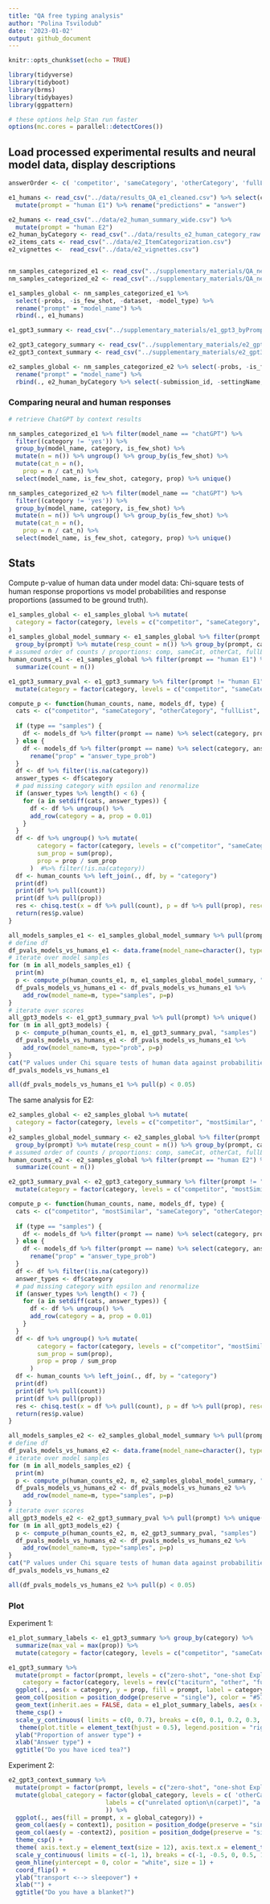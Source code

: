 ```yaml
---
title: "QA free typing analysis"
author: "Polina Tsvilodub"
date: '2023-01-02'
output: github_document
---
```


```r
knitr::opts_chunk$set(echo = TRUE)
```

```r
library(tidyverse)
library(tidyboot)
library(brms)
library(tidybayes)
library(ggpattern)
```

```r
# these options help Stan run faster
options(mc.cores = parallel::detectCores())
```


## Load processed experimental results and neural model data, display descriptions


```r
answerOrder <- c( 'competitor', 'sameCategory', 'otherCategory', 'fullList', 'taciturn', 'other')

e1_humans <- read_csv("../data/results_QA_e1_cleaned.csv") %>% select(category, answer, itemName) %>%
  mutate(prompt = "human E1") %>% rename("predictions" = "answer")

e2_humans <- read_csv("../data/e2_human_summary_wide.csv") %>% 
  mutate(prompt = "human E2")
e2_human_byCategory <- read_csv("../data/results_e2_human_category_raw.csv")
e2_items_cats <- read_csv("../data/e2_ItemCategorization.csv") 
e2_vignettes <-  read_csv("../data/e2_vignettes.csv")


nm_samples_categorized_e1 <- read_csv("../supplementary_materials/QA_neural_models_categorized_samples_E1.csv") 
nm_samples_categorized_e2 <- read_csv("../supplementary_materials/QA_neural_models_categorized_samples_E2.csv")

e1_samples_global <- nm_samples_categorized_e1 %>%
  select(-probs, -is_few_shot, -dataset, -model_type) %>%
  rename("prompt" = "model_name") %>%
  rbind(., e1_humans)

e1_gpt3_summary <- read_csv("../supplementary_materials/e1_gpt3_byPrompt_summary.csv")

e2_gpt3_category_summary <- read_csv("../supplementary_materials/e2_gpt3_byPrompt_byCategory_summary.csv")
e2_gpt3_context_summary <- read_csv("../supplementary_materials/e2_gpt3_byPrompt_byContext_summary.csv")

e2_samples_global <- nm_samples_categorized_e2 %>% select(-probs, -is_few_shot, -dataset, -model_type) %>%
  rename("prompt" = "model_name") %>%
  rbind(., e2_human_byCategory %>% select(-submission_id, -settingName, -response_option) %>% mutate(prompt = "human E2") %>% rename("predictions" = "answer"))
```



### Comparing neural and human responses

```r
# retrieve ChatGPT by context results

nm_samples_categorized_e1 %>% filter(model_name == "chatGPT") %>%
  filter((category != 'yes')) %>%
  group_by(model_name, category, is_few_shot) %>%
  mutate(n = n()) %>% ungroup() %>% group_by(is_few_shot) %>%
  mutate(cat_n = n(),
    prop = n / cat_n) %>%
  select(model_name, is_few_shot, category, prop) %>% unique()

nm_samples_categorized_e2 %>% filter(model_name == "chatGPT") %>%
  filter((category != 'yes')) %>%
  group_by(model_name, category, is_few_shot) %>%
  mutate(n = n()) %>% ungroup() %>% group_by(is_few_shot) %>%
  mutate(cat_n = n(),
    prop = n / cat_n) %>%
  select(model_name, is_few_shot, category, prop) %>% unique()
```



## Stats

Compute p-value of human data under model data: Chi-square tests of human response proportions vs model probabilities and response proportions (assumed to be ground truth).

```r
e1_samples_global <- e1_samples_global %>% mutate(
  category = factor(category, levels = c("competitor", "sameCategory", "otherCategory", "fullList", "other", "taciturn"))
)
e1_samples_global_model_summary <- e1_samples_global %>% filter(prompt != "human E1") %>%
  group_by(prompt) %>% mutate(resp_count = n()) %>% group_by(prompt, category) %>% summarise(cat_count = n(), prop = cat_count / resp_count) %>% unique()
# assumed order of counts / proportions: comp, sameCat, otherCat, fullList, other, taciturn
human_counts_e1 <- e1_samples_global %>% filter(prompt == "human E1") %>% group_by(category) %>%
  summarize(count = n()) 

e1_gpt3_summary_pval <- e1_gpt3_summary %>% filter(prompt != "human E1") %>% 
  mutate(category = factor(category, levels = c("competitor", "sameCategory", "otherCategory", "fullList", "other", "taciturn")))

compute_p <- function(human_counts, name, models_df, type) {
  cats <- c("competitor", "sameCategory", "otherCategory", "fullList", "other", "taciturn")
  
  if (type == "samples") {
    df <- models_df %>% filter(prompt == name) %>% select(category, prop) 
  } else {
    df <- models_df %>% filter(prompt == name) %>% select(category, answer_type_prob) %>%
      rename("prop" = "answer_type_prob") 
  }
  df <- df %>% filter(!is.na(category))
  answer_types <- df$category
  # pad missing category with epsilon and renormalize
  if (answer_types %>% length() < 6) {
    for (a in setdiff(cats, answer_types)) {
      df <- df %>% ungroup() %>%
      add_row(category = a, prop = 0.01)
    }
  }
  df <- df %>% ungroup() %>% mutate(
        category = factor(category, levels = c("competitor", "sameCategory", "otherCategory", "fullList", "other", "taciturn")),
        sum_prop = sum(prop),
        prop = prop / sum_prop
      )  #%>% filter(!is.na(category))
  df <- human_counts %>% left_join(., df, by = "category")
  print(df)
  print(df %>% pull(count))
  print(df %>% pull(prop))
  res <- chisq.test(x = df %>% pull(count), p = df %>% pull(prop), rescale.p = TRUE)
  return(res$p.value)
}

all_models_samples_e1 <- e1_samples_global_model_summary %>% pull(prompt) %>% unique()
# define df 
df_pvals_models_vs_humans_e1 <- data.frame(model_name=character(), type=character(), p=double())
# iterate over model samples
for (m in all_models_samples_e1) {
  print(m)
  p <- compute_p(human_counts_e1, m, e1_samples_global_model_summary, "samples")
  df_pvals_models_vs_humans_e1 <- df_pvals_models_vs_humans_e1 %>%
    add_row(model_name=m, type="samples", p=p)
}
# iterate over scores
all_gpt3_models <- e1_gpt3_summary_pval %>% pull(prompt) %>% unique()
for (m in all_gpt3_models) {
  p <- compute_p(human_counts_e1, m, e1_gpt3_summary_pval, "samples")
  df_pvals_models_vs_humans_e1 <- df_pvals_models_vs_humans_e1 %>%
    add_row(model_name=m, type="prob", p=p)
}
cat("P values under Chi square tests of human data against probabilities / sample proportions of neural models ")
df_pvals_models_vs_humans_e1
```

```r
all(df_pvals_models_vs_humans_e1 %>% pull(p) < 0.05)
```

The same analysis for E2:
```r
e2_samples_global <- e2_samples_global %>% mutate(
  category = factor(category, levels = c("competitor", "mostSimilar", "sameCategory", "otherCategory", "fullList", "other", "taciturn"))
) 
e2_samples_global_model_summary <- e2_samples_global %>% filter(prompt != "human E2") %>% filter(!is.na(category)) %>%
  group_by(prompt) %>% mutate(resp_count = n()) %>% group_by(prompt, category) %>% summarise(cat_count = n(), prop = cat_count / resp_count) %>% unique()
# assumed order of counts / proportions: comp, sameCat, otherCat, fullList, other, taciturn
human_counts_e2 <- e2_samples_global %>% filter(prompt == "human E2") %>% group_by(category) %>%
  summarize(count = n()) 

e2_gpt3_summary_pval <- e2_gpt3_category_summary %>% filter(prompt != "human E2") %>% 
  mutate(category = factor(category, levels = c("competitor", "mostSimilar", "sameCategory", "otherCategory", "fullList", "other", "taciturn")))

compute_p <- function(human_counts, name, models_df, type) {
  cats <- c("competitor", "mostSimilar", "sameCategory", "otherCategory", "fullList", "other", "taciturn")
  
  if (type == "samples") {
    df <- models_df %>% filter(prompt == name) %>% select(category, prop) 
  } else {
    df <- models_df %>% filter(prompt == name) %>% select(category, answer_type_prob) %>%
      rename("prop" = "answer_type_prob") 
  }
  df <- df %>% filter(!is.na(category))
  answer_types <- df$category
  # pad missing category with epsilon and renormalize
  if (answer_types %>% length() < 7) {
    for (a in setdiff(cats, answer_types)) {
      df <- df %>% ungroup() %>%
      add_row(category = a, prop = 0.01)
    }
  }
  df <- df %>% ungroup() %>% mutate(
        category = factor(category, levels = c("competitor", "mostSimilar", "sameCategory", "otherCategory", "fullList", "other", "taciturn")),
        sum_prop = sum(prop),
        prop = prop / sum_prop
      )  
  df <- human_counts %>% left_join(., df, by = "category")
  print(df)
  print(df %>% pull(count))
  print(df %>% pull(prop))
  res <- chisq.test(x = df %>% pull(count), p = df %>% pull(prop), rescale.p = TRUE)
  return(res$p.value)
}

all_models_samples_e2 <- e2_samples_global_model_summary %>% pull(prompt) %>% unique()
# define df 
df_pvals_models_vs_humans_e2 <- data.frame(model_name=character(), type=character(), p=double())
# iterate over model samples
for (m in all_models_samples_e2) {
  print(m)
  p <- compute_p(human_counts_e2, m, e2_samples_global_model_summary, "samples")
  df_pvals_models_vs_humans_e2 <- df_pvals_models_vs_humans_e2 %>%
    add_row(model_name=m, type="samples", p=p)
}
# iterate over scores
all_gpt3_models_e2 <- e2_gpt3_summary_pval %>% pull(prompt) %>% unique()
for (m in all_gpt3_models_e2) {
  p <- compute_p(human_counts_e2, m, e2_gpt3_summary_pval, "samples")
  df_pvals_models_vs_humans_e2 <- df_pvals_models_vs_humans_e2 %>%
    add_row(model_name=m, type="samples", p=p)
}
cat("P values under Chi square tests of human data against probabilities / sample proportions of neural models ")
df_pvals_models_vs_humans_e2
```

```r
all(df_pvals_models_vs_humans_e2 %>% pull(p) < 0.05)
```

### Plot

Experiment 1:
```r
e1_plot_summary_labels <- e1_gpt3_summary %>% group_by(category) %>%
  summarize(max_val = max(prop)) %>% 
  mutate(category = factor(category, levels = c("competitor", "sameCategory", "otherCategory", "fullList", "other", "taciturn"), labels = c("competitor\n(iced coffee)", "similar option\n(soda)", "unrelated\noption\n(Chardonnay)", "all options", "other", "no options") ))

e1_gpt3_summary %>% 
  mutate(prompt = factor(prompt, levels = c("zero-shot", "one-shot Explanation", "one-shot QA", "one-shot CoT", "human E1")),
    category = factor(category, levels = rev(c("taciturn", "other", "fullList", "otherCategory", "sameCategory", "competitor")), labels = rev(c("no options",  "other", "all options", "unrelated\noption\n(Chardonnay)", "similar option\n(soda)", "competitor\n(iced coffee)"  ) ))) %>%
  ggplot(., aes(x = category, y = prop, fill = prompt, label = category)) +
  geom_col(position = position_dodge(preserve = "single"), color = "#575463", width = 0.8 )+
  geom_text(inherit.aes = FALSE, data = e1_plot_summary_labels, aes(x = category, y = max_val, label = category), stat = 'unique', nudge_y = 0.08, size = 4, check_overlap = TRUE) +
  theme_csp() +
  scale_y_continuous( limits = c(0, 0.7), breaks = c(0, 0.1, 0.2, 0.3, 0.4, 0.5, 0.6, 0.7)) +
   theme(plot.title = element_text(hjust = 0.5), legend.position = "right",  legend.title = element_text(size=12), legend.text = element_text(size=12), axis.text.x = element_blank(), axis.ticks.x = element_blank() ) +  
  ylab("Proportion of answer type") +
  xlab("Answer type") +
  ggtitle("Do you have iced tea?")
```

Experiment 2:

```r
e2_gpt3_context_summary %>% 
  mutate(prompt = factor(prompt, levels = c("zero-shot", "one-shot Explanation", "one-shot QA", "one-shot CoT", "human E2"))) %>%
  mutate(global_category = factor(global_category, levels = c( 'otherCategory', 'mostSimilar', 'competitor_c2', 'competitor_c1'),
                           labels = c("unrelated option\n(carpet)", "a priori\nsimilar (pillow)", "competitor 2\n(bubble wrap)", "competitor 1\n(sleeping bag)")
                           )) %>%
  ggplot(., aes(fill = prompt, x = global_category)) +
  geom_col(aes(y = context1), position = position_dodge(preserve = "single"), color = "#575463" ) +
  geom_col(aes(y = -context2), position = position_dodge(preserve = "single"), color = "#575463" ) +
  theme_csp() + 
  theme( axis.text.y = element_text(size = 12), axis.text.x = element_text(size = 12),  legend.title = element_text(size=12), legend.text = element_text(size=12), legend.position = "right", plot.title = element_text(hjust = 0.5)) + # , axis.ticks.y = element_blank(), 
  scale_y_continuous( limits = c(-1, 1), breaks = c(-1, -0.5, 0, 0.5, 1), labels = c("1", "0.5", "0", "0.5", "1")) +
  geom_hline(yintercept = 0, color = "white", size = 1) +
  coord_flip() +
  ylab("transport <--> sleepover") +
  xlab("") +
  ggtitle("Do you have a blanket?")

```

